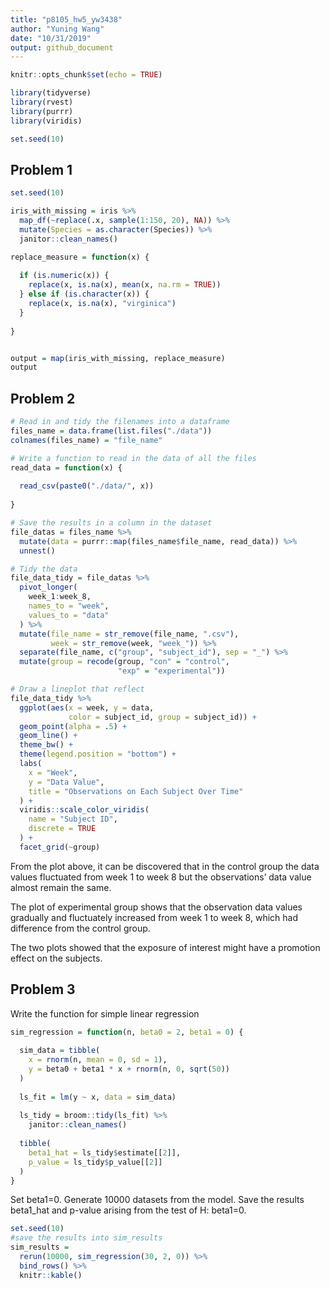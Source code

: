 ```yaml
---
title: "p8105_hw5_yw3438"
author: "Yuning Wang"
date: "10/31/2019"
output: github_document
---
```


```r
knitr::opts_chunk$set(echo = TRUE)

library(tidyverse)
library(rvest)
library(purrr)
library(viridis)

set.seed(10)
```

## Problem 1

```r
set.seed(10)

iris_with_missing = iris %>% 
  map_df(~replace(.x, sample(1:150, 20), NA)) %>%
  mutate(Species = as.character(Species)) %>% 
  janitor::clean_names()
```



```r
replace_measure = function(x) {
  
  if (is.numeric(x)) {
    replace(x, is.na(x), mean(x, na.rm = TRUE))
  } else if (is.character(x)) {
    replace(x, is.na(x), "virginica")
  }
  
}


output = map(iris_with_missing, replace_measure)
output

```



## Problem 2

```r
# Read in and tidy the filenames into a dataframe
files_name = data.frame(list.files("./data")) 
colnames(files_name) = "file_name"

# Write a function to read in the data of all the files
read_data = function(x) {
  
  read_csv(paste0("./data/", x)) 
  
}

# Save the results in a column in the dataset
file_datas = files_name %>% 
  mutate(data = purrr::map(files_name$file_name, read_data)) %>% 
  unnest()

# Tidy the data
file_data_tidy = file_datas %>% 
  pivot_longer(
    week_1:week_8,
    names_to = "week",
    values_to = "data"
  ) %>% 
  mutate(file_name = str_remove(file_name, ".csv"),
         week = str_remove(week, "week_")) %>% 
  separate(file_name, c("group", "subject_id"), sep = "_") %>% 
  mutate(group = recode(group, "con" = "control", 
                        "exp" = "experimental"))

# Draw a lineplot that reflect
file_data_tidy %>% 
  ggplot(aes(x = week, y = data, 
             color = subject_id, group = subject_id)) + 
  geom_point(alpha = .5) + 
  geom_line() +
  theme_bw() +
  theme(legend.position = "bottom") +
  labs(
    x = "Week",
    y = "Data Value",
    title = "Observations on Each Subject Over Time"
  ) +
  viridis::scale_color_viridis(
    name = "Subject ID", 
    discrete = TRUE
  ) +
  facet_grid(~group)
```

From the plot above, it can be discovered that in the control group the data values fluctuated from week 1 to week 8 but the observations' data value almost remain the same.  
  
The plot of experimental group shows that the observation data values gradually and fluctuately increased from week 1 to week 8, which had difference from the control group.  
  
The two plots showed that the exposure of interest might have a promotion effect on the subjects.


## Problem 3

Write the function for simple linear regression
```r
sim_regression = function(n, beta0 = 2, beta1 = 0) {
  
  sim_data = tibble(
    x = rnorm(n, mean = 0, sd = 1),
    y = beta0 + beta1 * x + rnorm(n, 0, sqrt(50))
  )
  
  ls_fit = lm(y ~ x, data = sim_data)
  
  ls_tidy = broom::tidy(ls_fit) %>% 
    janitor::clean_names()
  
  tibble(
    beta1_hat = ls_tidy$estimate[[2]],
    p_value = ls_tidy$p_value[[2]]
  )
}
```

Set beta1=0. Generate 10000 datasets from the model. Save the results beta1_hat and p-value arising from the test of H: beta1=0.

```r
set.seed(10)
#save the results into sim_results
sim_results = 
  rerun(10000, sim_regression(30, 2, 0)) %>% 
  bind_rows() %>% 
  knitr::kable()
```





